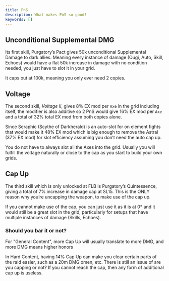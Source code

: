 ```yaml
---
title: PnS
description: What makes PnS so good?
keywords: []
---
```


## Unconditional Supplemental DMG

Its first skill, Purgatory’s Pact gives 50k unconditional Supplemental Damage to dark allies.
Meaning every instance of damage (Ougi, Auto, Skill, Echoes) would have a flat 50k increase in
damage with no condition needed, you just have to slot it in your grid.

<MDXCallout title="General Supplemental Cap">
	It caps out at 100k, meaning you only ever need 2 copies.
</MDXCallout>

## Voltage

The second skill, _Voltage II_, gives 8% EX mod per `Axe` in the grid including itself,
the modifier is also additive so 2 PnS would give 16% EX mod per `Axe` and a total of 32% total EX mod from both copies alone.

Since Seraphic (Scythe of Darkherald) is an auto-slot for on element fights that would make it 48% EX mod
which is big enough to remove the Astral (37% EX mod) for slot efficiency assuming you don’t need the auto cap up.

<MDXCallout title="Too much Voltage" type="warning">
	You do not have to always slot all the Axes into the grid. Usually you will
	fulfill the voltage naturally or close to the cap as you start to build your
	own grids.
</MDXCallout>

## Cap Up

The third skill which is only unlocked at FLB is Purgatory’s Quintessence, giving a total of 7% increase in damage cap at SL15.
This is the ONLY reason why you’re uncapping the weapon, to make use of the cap up.

If you cannot make use of the cap, you can just use it as it is at 0\* and it would still be a great slot in the grid,
particularly for setups that have multiple instances of damage (Skills, Echoes).

### Should you bar it or not?

For "General Content", more Cap Up will usually translate to more DMG, and more DMG means higher honors

In Hard Content, having 14% Cap Up can make you clear certain parts of the raid easier, such as a 20m DMG omen, etc.
There is still an issue of are you capping or not? If you cannot reach the cap, then any form of additional cap up is useless.
